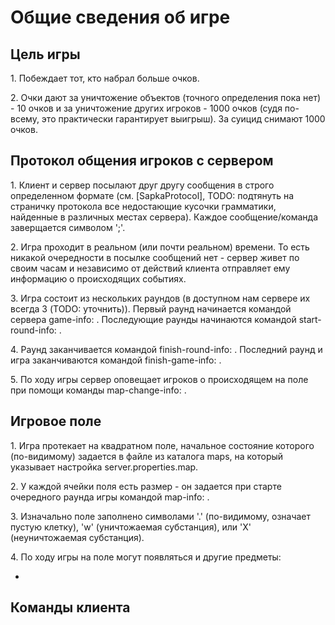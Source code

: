 = Общие сведения об игре =

== Цель игры ==
1. Побеждает тот, кто набрал больше очков.

2. Очки дают за уничтожение объектов (точного определения пока нет) - 10 очков и за уничтожение других игроков - 1000 очков (судя по-всему, это практически гарантирует выигрыш). За суицид снимают 1000 очков.


== Протокол общения игроков с сервером ==
1. Клиент и сервер посылают друг другу сообщения в строго определенном формате (см. [SapkaProtocol], TODO: подтянуть на страничку протокола все недостающие кусочки грамматики, найденные в различных местах сервера). Каждое сообщение/команда заверщается символом ';'.

2. Игра проходит в реальном (или почти реальном) времени. То есть никакой очередности в посылке сообщений нет - сервер живет по своим часам и независимо от действий клиента отправляет ему информацию о происходящих событиях.

3. Игра состоит из нескольких раундов (в доступном нам сервере их всегда 3 (TODO: уточнить)). Первый раунд начинается командой сервера game-info: {{{PID<номер игрока>&<map-info>}}}. Последующие раунды начинаются командой start-round-info: {{{START<номер раунда>&<map-info>}}}.

4. Раунд заканчивается командой finish-round-info: {{{REND<пробел><очки>}}}. Последний раунд и игра заканчиваются командой finish-game-info: {{{GEND<пробел><rank-score-info>}}}.

5. По ходу игры сервер оповещает игроков о происходящем на поле при помощи команды map-change-info: {{{T<время>&<sapkas-part>&<changes-part>[&<danger-part>]}}}.


== Игровое поле ==
1. Игра протекает на квадратном поле, начальное состояние которого (по-видимому) задается в файле из каталога maps, на который указывает настройка server.properties.map.

2. У каждой ячейки поля есть размер - он задается при старте очередного раунда игры командой map-info: {{{<map-cell-size><перевод строки><начальное состояние поля на нескольких строках>}}}.

3. Изначально поле заполнено символами '.' (по-видимому, означает пустую клетку), 'w' (уничтожаемая субстанция), или 'X' (неуничтожаемая субстанция).

4. По ходу игры на поле могут появляться и другие предметы:
* 


== Команды клиента ==